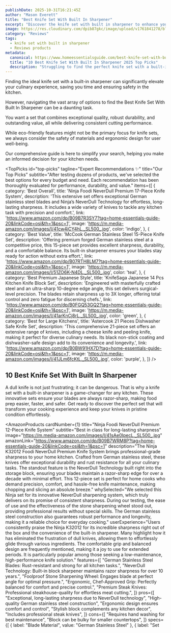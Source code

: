 ```yaml
---
publishDate: 2025-10-31T16:21:45Z
author: "Mason Everett"
title: "Best Knife Set With Built In Sharpener"
excerpt: "Discover the knife set with built in sharpener to enhance your experience. Find top solutions based on thorough testing and reviews."
image: https://res.cloudinary.com/dpib87gkc/image/upload/v1761841278/blog_image_1761841278_zna0ui.webp
category: "Reviews"
tags:
  - knife set with built in sharpener
  - Reviews products
metadata:
  canonical: https://www.homeessentialsguide.com/best-knife-set-with-built-in-sharpener
  title: "10 Best Knife Set With Built In Sharpener 2025 Top Picks"
  description: "Struggling to find the perfect knife set with a built-in sharpener? We tested dozens to bring you durable, high-performance options for every budget. Get razor-sharp precision effortlessly."
---
```



<p>Finding the ideal knife set with a built-in sharpener can significantly elevate your culinary experience, saving you time and ensuring safety in the kitchen.</p>
<p>However, navigating the vast array of options to find the Best Knife Set With Built In Sharpener can be a daunting task.</p>
<p>You want a set that combines exceptional quality, robust durability, and outstanding value, all while delivering consistent cutting performance.</p>
<p>While eco-friendly features might not be the primary focus for knife sets, we always consider the safety of materials and ergonomic design for user well-being.</p>
<p>Our comprehensive guide is here to simplify your search, helping you make an informed decision for your kitchen needs.</p>

<TopPicks
  id="top-picks"
  tagline="Expert Recommendations ✨"
  title="Our Top Picks"
  subtitle="After testing dozens of products, we've selected the best options for every budget and need. Each recommendation has been thoroughly evaluated for performance, durability, and value."
  items={[
    {
      category: 'Best Overall',
      title: 'Ninja Foodi NeverDull Premium 17-Piece Knife System',
      description: 'This extensive set offers exceptional German stainless steel blades and Ninja’s NeverDull Technology for effortless, long-lasting sharpness. It includes a wide variety of knives to tackle any kitchen task with precision and comfort.',
      link: 'https://www.amazon.com/dp/B09B7R3SY7?tag=home-essentials-guide-20&linkCode=osi&th=1&psc=1',
      image: 'https://m.media-amazon.com/images/I/41cw4iCY4hL._SL500_.jpg',
      color: 'indigo',
    },
    {
      category: 'Best Value',
      title: 'McCook German Stainless Steel 15-Piece Knife Set',
      description: 'Offering premium forged German stainless steel at a competitive price, this 15-piece set provides excellent sharpness, durability, and a comfortable balance. Its built-in sharpener ensures your blades stay ready for action without extra effort.',
      link: 'https://www.amazon.com/dp/B07RTH8LM7?tag=home-essentials-guide-20&linkCode=osi&th=1&psc=1',
      image: 'https://m.media-amazon.com/images/I/51ZO6K-N4DL._SL500_.jpg',
      color: 'teal',
    },
    {
      category: 'Best Premium Japanese Style',
      title: 'KnifeSaga Japanese 14 Pcs Kitchen Knife Block Set',
      description: 'Engineered with masterfully crafted steel and an ultra-sharp 10-degree edge angle, this set delivers surgical-level precision. The blades retain sharpness up to 3X longer, offering total control and zero fatigue for discerning chefs.',
      link: 'https://www.amazon.com/dp/B0FGQ53GQ2?tag=home-essentials-guide-20&linkCode=osi&th=1&psc=1',
      image: 'https://m.media-amazon.com/images/I/41arKnCj8rL._SL500_.jpg',
      color: 'green',
    },
    {
      category: 'Best for Large Kitchens',
      title: 'Astercook 21 Pieces Dishwasher Safe Knife Set',
      description: 'This comprehensive 21-piece set offers an extensive range of knives, including a cheese knife and peeling knife, making it perfect for diverse culinary needs. Its black non-stick coating and dishwasher-safe design add to its convenience and longevity.',
      link: 'https://www.amazon.com/dp/B0BW91HX7D?tag=home-essentials-guide-20&linkCode=osi&th=1&psc=1',
      image: 'https://m.media-amazon.com/images/I/41JLm6fcKtL._SL500_.jpg',
      color: 'purple',
    },
  ]}
/>

## 10 Best Knife Set With Built In Sharpener

A dull knife is not just frustrating; it can be dangerous. That is why a knife set with a built-in sharpener is a game-changer for any kitchen. These innovative sets ensure your blades are always razor-sharp, making food prep easier, faster, and safer. Get ready to discover the perfect set that will transform your cooking experience and keep your knives in pristine condition effortlessly.

<AmazonProducts
  cardNumber={1}
  title="Ninja Foodi NeverDull Premium 12-Piece Knife System"
  subtitle="Best in class for long-lasting sharpness"
  image="https://m.media-amazon.com/images/I/41sAe0IpecL._SL500_.jpg"
  amazonLink="https://www.amazon.com/dp/B09B7WRM8P?tag=home-essentials-guide-20&linkCode=osi&th=1&psc=1"
  description="The Ninja K32012 Foodi NeverDull Premium Knife System brings professional-grade sharpness to your home kitchen. Crafted from German stainless steel, these knives offer exceptional durability and rust resistance for all your culinary tasks. The standout feature is the NeverDull Technology built right into the storage block, ensuring your blades maintain a razor-sharp edge for over a decade with minimal effort. This 12-piece set is perfect for home cooks who demand precision, comfort, and hassle-free knife maintenance, making chopping and slicing an absolute breeze."
  whySelected="We selected this Ninja set for its innovative NeverDull sharpening system, which truly delivers on its promise of consistent sharpness. During our testing, the ease of use and the effectiveness of the stone sharpening wheel stood out, providing professional results without special skills. The German stainless steel construction also guarantees robust performance and longevity, making it a reliable choice for everyday cooking."
  userExperience="Users consistently praise the Ninja K32012 for its incredible sharpness right out of the box and the convenience of the built-in sharpener. Many highlight how it has eliminated the frustration of dull knives, allowing them to effortlessly glide through various ingredients. The comfortable grip and balanced design are frequently mentioned, making it a joy to use for extended periods. It is particularly popular among those seeking a low-maintenance, high-performance knife solution."
  features={[
    "German Stainless Steel Blades: Rust-resistant and strong for all kitchen tasks.",
    "NeverDull Technology: Built-in block sharpener maintains razor sharpness for over 10 years.",
    "Foolproof Stone Sharpening Wheel: Engages blade at perfect angle for optimal pressure.",
    "Ergonomic, Chef-Approved Grip: Perfectly balanced for comfort and precise control.",
    "Premium Steak Knives: Professional steakhouse-quality for effortless meat cutting.",
  ]}
  pros={[
    "Exceptional, long-lasting sharpness due to NeverDull technology",
    "High-quality German stainless steel construction",
    "Ergonomic design ensures comfort and control",
    "Stylish block complements any kitchen decor",
    "Includes professional steak knives",
  ]}
  cons={[
    "Requires hand washing for best maintenance",
    "Block can be bulky for smaller countertops",
  ]}
  specs={[
    { label: "Blade Material", value: "German Stainless Steel" },
    { label: "Set